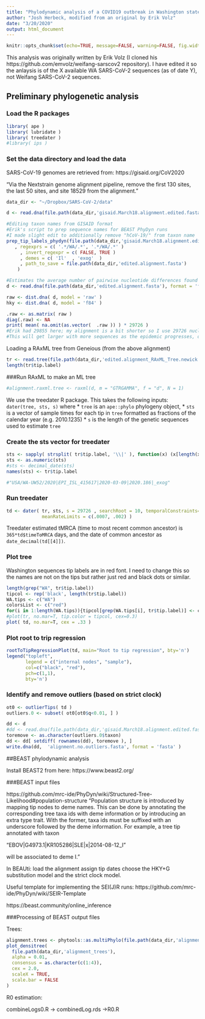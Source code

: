 ```yaml
---
title: "Phylodynamic analysis of a COVID19 outbreak in Washington state"
author: "Josh Herbeck, modified from an original by Erik Volz"
date: "3/20/2020"
output: html_document
---
```


```r
knitr::opts_chunk$set(echo=TRUE, message=FALSE, warning=FALSE, fig.width=6, fig.height=6)
```

This analysis was originally written by Erik Volz (I cloned his https://github.com/emvolz/weifang-sarscov2 repository). I have edited it so the anlaysis is of the X available WA SARS-CoV-2 sequences (as of date Y), not Weifang SARS-CoV-2 sequences. 

## Preliminary phylogenetic analysis

### Load the R packages
```r
library( ape ) 
library( lubridate ) 
library( treedater )
#library( ips )
```

### Set the data directory and load the data

SARS-CoV-19 genomes are retrieved from: https://gisaid.org/CoV2020 

"Via the Nextstrain genome alignment pipeline, remove the first 130 sites, the last 50 sites, and site 18529 from the alignment."

```r
data_dir <- "~/Dropbox/SARS-CoV-2/data"

d <- read.dna(file.path(data_dir,'gisaid.March18.alignment.edited.fasta'), format = 'fasta')

#Editing taxon names from GISAID format
#Erik's script to prep sequence names for BEAST PhyDyn runs
#I made slight edit to additionally remove "hCoV-19/" from taxon name
prep_tip_labels_phydyn(file.path(data_dir,'gisaid.March18.alignment.edited.fasta')
   , regexprs = c( '.*/WA/.*', '.*/WA/.*' ) 
	 , invert_regexpr = c( FALSE, TRUE )
	 , demes = c( 'Il'  , 'exog'  )
	 , path_to_save = file.path(data_dir,'edited.alignment.fasta') 
	)
```

```r
#Estimates the average number of pairwise nucleotide differences found in the alignment
d <- read.dna(file.path(data_dir,'edited.alignment.fasta'), format = 'fasta')

raw <- dist.dna( d, model = 'raw' ) 
hky <- dist.dna( d, model = 'f84' )

.raw <- as.matrix( raw )
diag(.raw) <- NA 
print( mean( na.omit(as.vector(  .raw )) ) * 29726 ) 
#Erik had 29855 here; my alignment is a bit shorter so I use 29726 nucleotides.
#This will get larger with more sequences as the epidemic progresses, obvs.
```


Loading a RAxML tree from Geneious (from the above alignment)
```r
tr <- read.tree(file.path(data_dir,'edited.alignment_RAxML_Tree.newick'))
length(tr$tip.label)
```


###Run RAxML to make an ML tree
```r
#alignment.raxml.tree <- raxml(d, m = "GTRGAMMA", f = "d", N = 1)
```

We use the treedater R package. This takes the following inputs:
  ```dater(tree, sts, s)```
  where 
* `tree` is an `ape::phylo` phylogeny object, 
* `sts` is a vector of sample times for each tip in `tree` formatted as fractions of the calendar year (e.g. 2010.1235)
* `s` is the length of the genetic sequences used to estimate `tree`

### Create the sts vector for treedater
```r
sts <- sapply( strsplit( tr$tip.label, '\\|' ), function(x) (x[length(x)-1] ) )
sts <- as.numeric(sts)
#sts <- decimal_date(sts)
names(sts) <- tr$tip.label

#"USA/WA-UW52/2020|EPI_ISL_415617|2020-03-09|2020.186|_exog"
```

### Run treedater
```r
td <- dater( tr, sts, s = 29726 , searchRoot = 10, temporalConstraints=TRUE,
             meanRateLimits = c(.0007, .002) )
```

Treedater estimated tMRCA (time to most recent common ancestor) is ```365*td$timeToMRCA``` days, and the date of common ancestor as ```date_decimal(td[[4]])```.

### Plot tree
Washington sequences tip labels are in red font. I need to change this so the names are not on the tips but rather just red and black dots or similar.
```r
length(grep("WA", tr$tip.label))
tipcol <- rep('black', length(tr$tip.label))
WA.tips <- c("WA")
colorsList <- c("red")
for(i in 1:length(WA.tips)){tipcol[grep(WA.tips[i], tr$tip.label)] <- colorsList[i]}
#plot(tr, no.mar=T, tip.color = tipcol, cex=0.3)
plot( td, no.mar=T, cex = .33 )
```

### Plot root to trip regression
```r
rootToTipRegressionPlot(td, main="Root to tip regression", bty='n')
legend("topleft", 
       legend = c("internal nodes", "sample"), 
       col=c("black", "red"),
       pch=c(1,1),
       bty='n')
```

### Identify and remove outliers (based on strict clock)
```r
ot0 <- outlierTips( td ) 
outliers.0 <- subset( ot0[ot0$q<0.01, ] )

dd <- d
#dd <- read.dna(file.path(data_dir,'gisaid.March18.alignment.edited.fasta'), format = 'fasta')
toremove <- as.character(outliers.0$taxon)
dd <- dd[ setdiff( rownames(dd), toremove ), ]
write.dna(dd,  'alignment.no.outliers.fasta', format = 'fasta' )
```






##BEAST phylodynamic analysis

Install BEAST2 from here: https://www.beast2.org/

###BEAST input files

https://github.com/mrc-ide/PhyDyn/wiki/Structured-Tree-Likelihood#population-structure
"Population structure is introduced by mapping tip nodes to deme names. This can be done by annotating the corresponding tree taxa ids with deme information or by introducing an extra type trait. With the former, taxa ids must be suffixed with an underscore followed by the deme information. For example, a tree tip annotated with taxon

  "EBOV|G4973.1|KR105286|SLE|x|2014-08-12_I"  
  
will be associated to deme I." 

In BEAUti:
  load the alignment
  assign tip dates
  choose the HKY+G substitution model and the strict clock model.

Useful template for implementing the SEI(J)R runs: https://github.com/mrc-ide/PhyDyn/wiki/SEIR-Template

https://beast.community/online_inference


###Processing of BEAST output files

Trees:

```r
alignment.trees <- phytools::as.multiPhylo(file.path(data_dir,'alignment_trees'))
plot_densitree(
  file.path(data_dir,'alignment_trees'),
  alpha = 0.01,
  consensus = as.character(c(1:4)),
  cex = 2.0,
  scaleX = TRUE,
  scale.bar = FALSE
)
```


R0 estimation:

combineLogs0.R -> combinedLog.rds ->R0.R
